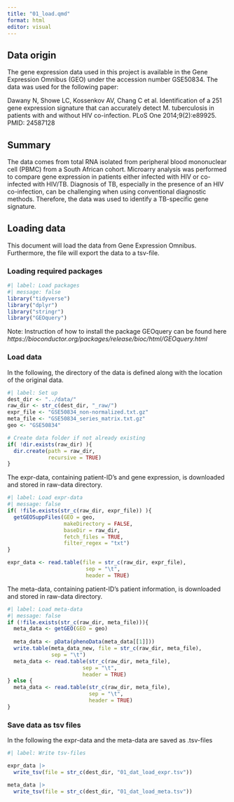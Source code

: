 ```yaml
---
title: "01_load.qmd"
format: html
editor: visual
---
```


## Data origin

The gene expression data used in this project is available in the Gene Expression Omnibus (GEO) under the accession number GSE50834. The data was used for the following paper:

Dawany N, Showe LC, Kossenkov AV, Chang C et al. Identification of a 251 gene expression signature that can accurately detect M. tuberculosis in patients with and without HIV co-infection. PLoS One 2014;9(2):e89925. PMID: 24587128

## Summary

The data comes from total RNA isolated from peripheral blood mononuclear cell (PBMC) from a South African cohort. Microarry analysis was performed to compare gene expression in patients either infected with HIV or co-infected with HIV/TB. Diagnosis of TB, especially in the presence of an HIV co-infection, can be challenging when using conventional diagnostic methods. Therefore, the data was used to identify a TB-specific gene signature.

## Loading data

This document will load the data from Gene Expression Omnibus. Furthermore, the file will export the data to a tsv-file.

### Loading required packages

```r
#| label: Load packages
#| message: false
library("tidyverse")
library("dplyr")
library("stringr")
library("GEOquery")
```

Note: Instruction of how to install the package GEOquery can be found here *https://bioconductor.org/packages/release/bioc/html/GEOquery.html*

### Load data

In the following, the directory of the data is defined along with the location of the original data.

```r
#| label: Set up
dest_dir <- "../data/"
raw_dir <- str_c(dest_dir, "_raw/")
expr_file <- "GSE50834_non-normalized.txt.gz"
meta_file <- "GSE50834_series_matrix.txt.gz"
geo <- "GSE50834"

# Create data folder if not already existing
if( !dir.exists(raw_dir) ){
  dir.create(path = raw_dir,
             recursive = TRUE)
}

```

The expr-data, containing patient-ID's and gene expression, is downloaded and stored in raw-data directory.

```r
#| label: Load expr-data
#| message: false
if( !file.exists(str_c(raw_dir, expr_file)) ){
  getGEOSuppFiles(GEO = geo,
                  makeDirectory = FALSE,
                  baseDir = raw_dir,
                  fetch_files = TRUE,
                  filter_regex = "txt")
}

expr_data <- read.table(file = str_c(raw_dir, expr_file),
                         sep = "\t",
                         header = TRUE)
```

The meta-data, containing patient-ID's patient information, is downloaded and stored in raw-data directory.

```r
#| label: Load meta-data
#| message: false
if (!file.exists(str_c(raw_dir, meta_file))){
  meta_data <- getGEO(GEO = geo)
  
  meta_data <- pData(phenoData(meta_data[[1]]))
  write.table(meta_data_new, file = str_c(raw_dir, meta_file), 
              sep = "\t")
  meta_data <- read.table(str_c(raw_dir, meta_file), 
                        sep = "\t",
                        header = TRUE)
} else {
  meta_data <- read.table(str_c(raw_dir, meta_file), 
                          sep = "\t",
                          header = TRUE)
}

```

### Save data as tsv files

In the following the expr-data and the meta-data are saved as .tsv-files

```r
#| label: Write tsv-files

expr_data |> 
  write_tsv(file = str_c(dest_dir, "01_dat_load_expr.tsv"))

meta_data |> 
  write_tsv(file = str_c(dest_dir, "01_dat_load_meta.tsv"))
```
